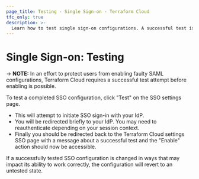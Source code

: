 ```yaml
---
page_title: Testing - Single Sign-on - Terraform Cloud
tfc_only: true
description: >-
  Learn how to test single sign-on configurations. A successful test is required before a single sign-on integration can be enabled.
---
```


# Single Sign-on: Testing

-> **NOTE:** In an effort to protect users from enabling faulty SAML configurations, Terraform Cloud requires a successful test attempt before enabling is possible.

To test a completed SSO configuration, click "Test" on the SSO settings page.

- This will attempt to initiate SSO sign-in with your IdP.
- You will be redirected briefly to your IdP. You may need to reauthenticate depending on your session context.
- Finally you should be redirected back to the Terraform Cloud settings SSO page with a message about a successful test and the "Enable" action should now be accessible.

If a successfully tested SSO configuration is changed in ways that may impact its ability to work correctly, the configuration will revert to an untested state.
